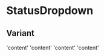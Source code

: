 
# StatusDropdown

<Props of={StatusDropdown} />

## Variant

<Playground>
  <Row>
    <StatusDropdown status='warning' label='WARNING'>
      'content'
    </StatusDropdown>
  </Row>

  <Spreader spread='small' />

  <Row>
    <StatusDropdown status='info' label='INFO'>
       'content'
    </StatusDropdown>
  </Row>

  <Spreader spread='small' />

  <Row>
    <StatusDropdown status='alert' label='ALERT'>
       'content'
    </StatusDropdown>
  </Row>

  <Spreader spread='small' />

  <Row>
    <StatusDropdown status='success' label='SUCCESS'>
       'content'
    </StatusDropdown>
  </Row>
</Playground>
